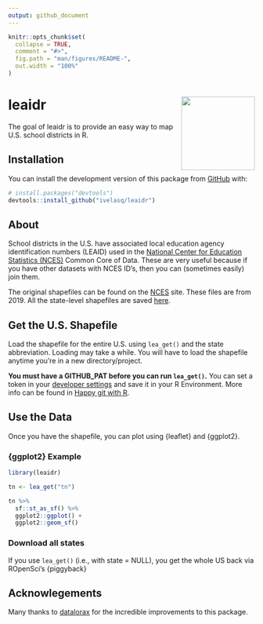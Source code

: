 ```yaml
---
output: github_document
---
```


<!-- README.md is generated from README.Rmd. Please edit that file -->

```r
knitr::opts_chunk$set(
  collapse = TRUE,
  comment = "#>",
  fig.path = "man/figures/README-",
  out.width = "100%"
)
```

# leaidr <img src='man/figures/logo.png' align="right" height="150" />

<!-- badges: start -->
<!-- badges: end -->

The goal of leaidr is to provide an easy way to map U.S. school districts in R.

## Installation

You can install the development version of this package from [GitHub](https://github.com/) with:

``` r
# install.packages("devtools")
devtools::install_github("ivelasq/leaidr")
```

## About

School districts in the U.S. have associated local education agency identification numbers (LEAID) used in the [National Center for Education Statistics (NCES)](https://nces.ed.gov/) Common Core of Data. These are very useful because if you have other datasets with NCES ID’s, then you can (sometimes easily) join them.

The original shapefiles can be found on the [NCES](https://nces.ed.gov/programs/edge/Geographic/DistrictBoundaries) site. These files are from 2019. All the state-level shapefiles are saved [here](https://github.com/datalorax/us-district-shapefiles/tree/master/individ-districts).

## Get the U.S. Shapefile

Load the shapefile for the entire U.S. using `lea_get()` and the state abbreviation. Loading may take a while. You will have to load the shapefile anytime you're in a new directory/project.

**You must have a GITHUB_PAT before you can run `lea_get()`.** You can set a token in your [developer settings](https://github.com/settings/tokens) and save it in your R Environment. More info can be found in [Happy git with R](https://happygitwithr.com/github-pat.html).

## Use the Data

Once you have the shapefile, you can plot using {leaflet} and {ggplot2}.

### {ggplot2} Example

```r
library(leaidr)

tn <- lea_get("tn")

tn %>% 
  sf::st_as_sf() %>% 
  ggplot2::ggplot() +
  ggplot2::geom_sf()
```

### Download all states

If you use `lea_get()` (i.e., with state = NULL), you get the whole US back via ROpenSci's {piggyback}

## Acknowlegements

Many thanks to [datalorax](https://github.com/datalorax) for the incredible improvements to this package.